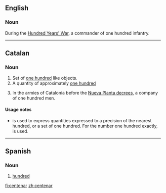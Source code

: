 ==English==

===Noun===
{{en-noun}} {{historical|military|lang=ca}} During the [[:w:Hundred Years' War|Hundred Years' War]], a commander of one hundred infantry.

----

==Catalan==

===Noun===
{{ca-noun|m}}
# Set of [[one hundred]] like objects.
# A quantity of approximately [[one hundred]]
# {{historical|military|lang=ca}} In the armies of Catalonia before the [[:w:Nueva Planta decrees|Nueva Planta decrees]], a company of one hundred men.

====Usage notes====
* {{term||Centenar|lang=ca}} is used to express quantities expressed to a precision of the nearest hundred, or a set of one hundred. For the number one hundred exactly, {{term|lang=ca|cent}} is used.

----

==Spanish==

===Noun===
{{es-noun-m|pl=centenares}}

# [[hundred]]

[[fi:centenar]]
[[zh:centenar]]